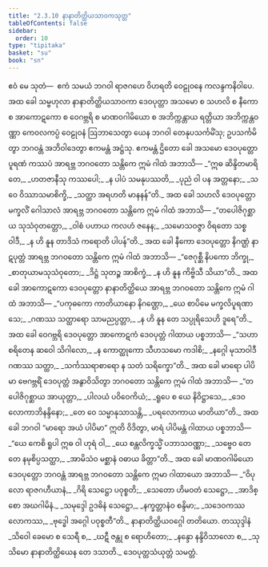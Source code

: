 ```yaml
---
title: "2.3.10 နာနာတိတ္ထိယသာဝကသုတ္တ"
tableOfContents: false
sidebar:
  order: 10
type: "tipitaka"
basket: "su"
book: "sn"
---
```



<DynamicBreadcrumb />

<Division number="111" book="sn" e="ch" v="18" p="296">

<Paragraph number="556" book="sn">
ဧဝံ မေ သုတံ—  ဧကံ သမယံ ဘဂဝါ ရာဇဂဟေ ဝိဟရတိ ဝေဠုဝနေ ကလန္ဒကနိဝါပေ. အထ ခေါ သမ္ဗဟုလာ နာနာတိတ္ထိယသာဝကာ ဒေဝပုတ္တာ အသမော စ သဟလိ စ နီကော စ အာကောဋကော စ ဝေဂဗ္ဘရိ စ မာဏဝဂါမိယော စ အဘိက္ကန္တာယ ရတ္တိယာ အဘိက္ကန္တဝဏ္ဏာ ကေဝလကပ္ပံ ဝေဠုဝနံ ဩဘာသေတွာ ယေန ဘဂဝါ တေနုပသင်္ကမိံသု; ဥပသင်္ကမိတွာ ဘဂဝန္တံ အဘိဝါဒေတွာ ဧကမန္တံ အဋ္ဌံသု. ဧကမန္တံ ဌိတော ခေါ အသမော ဒေဝပုတ္တော ပူရဏံ ကဿပံ အာရဗ္ဘ ဘဂဝတော သန္တိကေ ဣမံ ဂါထံ အဘာသိ—
</Paragraph>

<Paragraph number="557" type="verses" book="sn">
_“ဣဓ ဆိန္ဒိတမာရိတေ,_  
_ဟတဇာနီသု ကဿပေါ;_  
_န ပါပံ သမနုပဿတိ,_  
_ပုညံ ဝါ ပန အတ္တနော;_  
_သ ဝေ ဝိဿာသမာစိက္ခိ,_  
_သတ္ထာ အရဟတိ မာနနန်”တိ._  

</Paragraph>

<Paragraph number="558" book="sn">
အထ ခေါ သဟလိ ဒေဝပုတ္တော မက္ခလိံ ဂေါသာလံ အာရဗ္ဘ ဘဂဝတော သန္တိကေ ဣမံ ဂါထံ အဘာသိ—
</Paragraph>

<Paragraph number="559" type="verses" book="sn">
_“တပေါဇိဂုစ္ဆာယ သုသံဝုတတ္တော,_  
_ဝါစံ ပဟာယ ကလဟံ ဇနေန;_  
_သမောသဝဇ္ဇာ ဝိရတော သစ္စဝါဒီ,_  
_န ဟိ နူန တာဒိသံ ကရောတိ ပါပန်”တိ._  

</Paragraph>

<Paragraph number="560" book="sn">
အထ ခေါ နီကော ဒေဝပုတ္တော နိဂဏ္ဌံ နာဋပုတ္တံ အာရဗ္ဘ ဘဂဝတော သန္တိကေ ဣမံ ဂါထံ အဘာသိ—
</Paragraph>

<Paragraph number="561" type="verses" book="sn">
_“ဇေဂုစ္ဆီ နိပကော ဘိက္ခု,_  
_စာတုယာမသုသံဝုတော;_  
_ဒိဋ္ဌံ သုတဉ္စ အာစိက္ခံ,_  
_န ဟိ နူန ကိဗ္ဗိသီ သိယာ”တိ._  

</Paragraph>

<Paragraph number="562" book="sn">
အထ ခေါ အာကောဋကော ဒေဝပုတ္တော နာနာတိတ္ထိယေ အာရဗ္ဘ ဘဂဝတော သန္တိကေ ဣမံ ဂါထံ အဘာသိ—
</Paragraph>

<Paragraph number="563" type="verses" book="sn">
_“ပကုဓကော ကာတိယာနော နိဂဏ္ဌော,_  
_ယေ စာပိမေ မက္ခလိပူရဏာသေ;_  
_ဂဏဿ သတ္ထာရော သာမညပ္ပတ္တာ,_  
_န ဟိ နူန တေ သပ္ပုရိသေဟိ ဒူရေ”တိ._  

</Paragraph>

<Paragraph number="564" book="sn">
အထ ခေါ ဝေဂဗ္ဘရိ ဒေဝပုတ္တော အာကောဋကံ ဒေဝပုတ္တံ ဂါထာယ ပစ္စဘာသိ—
</Paragraph>

<Paragraph number="565" type="verses" book="sn">
_“သဟာစရိတေန ဆဝေါ သိဂါလော,_  
_န ကောတ္ထုကော သီဟသမော ကဒါစိ;_  
_နဂ္ဂေါ မုသာဝါဒီ ဂဏဿ သတ္ထာ,_  
_သင်္ကဿရာစာရော န သတံ သရိက္ခော”တိ._  

</Paragraph>

<Paragraph number="566" book="sn">
အထ ခေါ မာရော ပါပိမာ ဗေဂဗ္ဘရိံ ဒေဝပုတ္တံ အနွာဝိသိတွာ ဘဂဝတော သန္တိကေ ဣမံ ဂါထံ အဘာသိ—
</Paragraph>

<Paragraph number="567" type="verses" book="sn">
_“တပေါဇိဂုစ္ဆာယ အာယုတ္တာ,_  
_ပါလယံ ပဝိဝေကိယံ;_  
_ရူပေ စ ယေ နိဝိဋ္ဌာသေ,_  
_ဒေဝလောကာဘိနန္ဒိနော;_  
_တေ ဝေ သမ္မာနုသာသန္တိ,_  
_ပရလောကာယ မာတိယာ”တိ._  

</Paragraph>

<Paragraph number="568" book="sn">
အထ ခေါ ဘဂဝါ “မာရော အယံ ပါပိမာ” ဣတိ ဝိဒိတွာ, မာရံ ပါပိမန္တံ ဂါထာယ ပစ္စဘာသိ—
</Paragraph>

<Paragraph number="569" type="verses" book="sn">
_“ယေ ကေစိ ရူပါ ဣဓ ဝါ ဟုရံ ဝါ,_  
_ယေ စန္တလိက္ခသ္မိံ ပဘာသဝဏ္ဏာ;_  
_သဗ္ဗေဝ တေ တေ နမုစိပ္ပသတ္ထာ,_  
_အာမိသံဝ မစ္ဆာနံ ဝဓာယ ခိတ္တာ”တိ._  

</Paragraph>

<Paragraph number="570" book="sn">
အထ ခေါ မာဏဝဂါမိယော ဒေဝပုတ္တော ဘဂဝန္တံ အာရဗ္ဘ ဘဂဝတော သန္တိကေ ဣမာ ဂါထာယော အဘာသိ—
</Paragraph>

<Paragraph number="571" type="verses" book="sn">
_“ဝိပုလော ရာဇဂဟီယာနံ,_  
_ဂိရိ သေဋ္ဌော ပဝုစ္စတိ;_  
_သေတော ဟိမဝတံ သေဋ္ဌော,_  
_အာဒိစ္စော အဃဂါမိနံ._  

</Paragraph>

<Paragraph number="572" type="verses" book="sn">
_သမုဒ္ဒေါ ဥဒဓိနံ သေဋ္ဌော,_  
_နက္ခတ္တာနံဝ စန္ဒိမာ;_  
_သဒေဝကဿ လောကဿ,_  
_ဗုဒ္ဓေါ အဂ္ဂေါ ပဝုစ္စတီ”တိ._  


</Paragraph>
</Division>

<Paragraph number="573" type="center" book="sn">
နာနာတိတ္ထိယဝဂ္ဂေါ တတိယော.



</Paragraph>

<Paragraph number="574" type="center" book="sn">
တဿုဒ္ဒါနံ


</Paragraph>

<Paragraph number="575" type="verses" book="sn">
_သိဝေါ ခေမော စ သေရီ စ,_  
_ဃဋီ ဇန္တု စ ရောဟိတော;_  
_နန္ဒော နန္ဒိဝိသာလော စ,_  
_သုသိမော နာနာတိတ္ထိယေန တေ ဒသာတိ._  


</Paragraph>

<Paragraph number="576" type="center" book="sn">
ဒေဝပုတ္တသံယုတ္တံ သမတ္တံ.
</Paragraph>